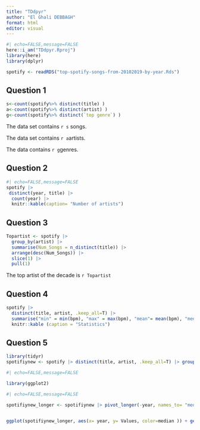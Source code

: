 ```yaml
---
title: "TDdpyr"
author: "El Ghali DEBBAGH"
format: html
editor: visual
---
```


```r
#| echo=FALSE,message=FALSE
here::i_am("TDdpyr.Rproj")
library(here)
library(dplyr)
```

```r
spotify <- readRDS("top-spotify-songs-from-20102019-by-year.Rds")
```

## Question 1

```r
s<-count(spotify%>% distinct(title) )
a<-count(spotify%>% distinct(artist) )
g<-count(spotify%>% distinct(`top genre`) )
```

The data set contains `r s` songs.

The data set contains `r a`artists.

The data contains `r g`genres.

## Question 2

```r
#| echo=FALSE,message=FALSE
spotify |>
 distinct(year, title) |>
  count(year) |>
  knitr::kable(caption= "Number of artists") 
```

## Question 3
```r
Topartist <- spotify |>
  group_by(artist) |>
  summarise(Num_Songs = n_distinct(title)) |>
  arrange(desc(Num_Songs)) |>
  slice(1) |>
  pull(1)
```
 The top artist of the decade is `r Topartist`
 
## Question 4
```r
spotify |>
  distinct(title, artist, .keep_all=T) |> 
  summarise("min" = min(bpm), "max" = max(bpm), "mean"= mean(bpm), "median" = median(bpm)) |>
  knitr::kable (caption = "Statistics")
```
 
## Question 5
```r
library(tidyr)
spotifiynew <- spotify |> distinct(title, artist, .keep_all=T) |> group_by(year) |> summarise("median of energy" = median(nrgy), "median of danceability"= median(dnce))
```
```r
#| echo=FALSE,message=FALSE

library(ggplot2)
```
```r
#| echo=FALSE,message=FALSE

spotifiynew_longer <- spotifiynew |> pivot_longer(-year, names_to= "median", values_to = "Values")


ggplot(spotifiynew_longer, aes(x= year, y= Values, color=median )) + geom_line()
```


